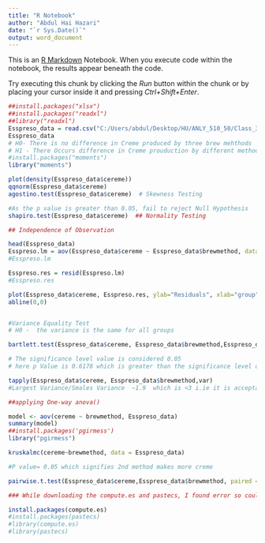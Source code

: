 ---
title: "R Notebook"
author: "Abdul Hai Hazari"
date: "`r Sys.Date()`"
output: word_document
---

This is an [R Markdown](http://rmarkdown.rstudio.com) Notebook. When you execute code within the notebook, the results appear beneath the code. 

Try executing this chunk by clicking the *Run* button within the chunk or by placing your cursor inside it and pressing *Ctrl+Shift+Enter*. 

```{r}
##install.packages("xlsx")
##install.packages("readxl")
##library("readxl")
Esspreso_data = read.csv("C:/Users/abdul/Desktop/HU/ANLY_510_50/Class_3_ANOVA/EspressoData.csv")
Esspreso_data
# H0- There is no difference in Creme produced by three brew mehthods
# H1 - There Occurs difference in Creme prouduction by different methods
#install.packages("moments")
library("moments")

plot(density(Esspreso_data$cereme))
qqnorm(Esspreso_data$cereme)
agostino.test(Esspreso_data$cereme)  # Skewness Testing

#As the p value is greater than 0.05, fail to reject Null Hypothesis
shapiro.test(Esspreso_data$cereme)  ## Normality Testing

## Independence of Observation

head(Esspreso_data)
Esspreso.lm = aov(Esspreso_data$cereme ~ Esspreso_data$brewmethod, data=Esspreso_data) 
#Esspreso.lm

Esspreso.res = resid(Esspreso.lm)
#Esspreso.res

plot(Esspreso_data$cereme, Esspreso.res, ylab="Residuals", xlab="group", main="Espresso_F_Test") 
abline(0,0)


#Variance Equality Test 
# H0 -  the variance is the same for all groups

bartlett.test(Esspreso_data$cereme, Esspreso_data$brewmethod,Esspreso_data)

# The significance level value is considered 0.05 
# here p Value is 0.6178 which is greater than the significance level of 0.05. i.e we can not reject the null hypothethis

tapply(Esspreso_data$cereme, Esspreso_data$brewmethod,var)
#Largest Variance/Smales Variance  ~1.9  which is <3 i.ie it is acceptable

##applying One-way anova()

model <- aov(cereme ~ brewmethod, Esspreso_data)
summary(model)
##install.packages('pgirmess')
library("pgirmess")

kruskalmc(cereme~brewmethod, data = Esspreso_data)

#P value= 0.05 which signifies 2nd method makes more creme

pairwise.t.test(Esspreso_data$cereme,Esspreso_data$brewmethod, paired = FALSE,p.adjust.method = "bonferroni")

### While downloading the compute.es and pastecs, I found error so could not proceed further

install.packages(compute.es)
#install.packages(pastecs)
#library(compute.es)
#library(pastecs)












```


